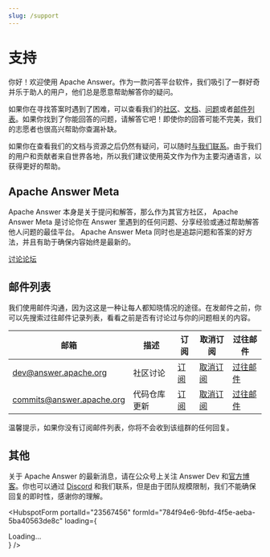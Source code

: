 ```yaml
---
slug: /support
---
```


# 支持

你好！欢迎使用 Apache Answer。作为一款问答平台软件，我们吸引了一群好奇并乐于助人的用户，他们总是愿意帮助解答你的疑问。 

如果你在寻找答案时遇到了困难，可以查看我们的[社区](#answer-meta)、[文档](/docs)、[问题](/community/issues)或者[邮件列表](#mailing-list)。如果你找到了你能回答的问题，请解答它吧！即使你的回答可能不完美，我们的志愿者也很高兴帮助你查漏补缺。

如果你在查看我们的文档与资源之后仍然有疑问，可以随时[与我们联系](#others)。由于我们的用户和贡献者来自世界各地，所以我们建议使用英文作为作为主要沟通语言，以获得更好的帮助。

## Apache Answer Meta

Apache Answer 本身是关于提问和解答，那么作为其官方社区， Apache Answer Meta 是讨论你在 Answer 里遇到的任何问题、分享经验或通过帮助解答他人问题的最佳平台。 Apache Answer Meta 同时也是追踪问题和答案的好方法，并且有助于确保内容始终是最新的。

<a href="https://meta.answer.dev" className="btn btn-lg btn-primary"><i className="bi bi-chat-square-text-fill me-2"></i>讨论论坛</a>

## 邮件列表

我们使用邮件沟通，因为这这是一种让每人都知晓情况的途径。在发邮件之前，你可以先搜索过往邮件记录列表，看看之前是否有讨论过与你的问题相关的内容。

| 邮箱 | 描述 | 订阅 | 取消订阅 | 过往邮件 |
| --- | --- | --- | --- | --- |
| dev@answer.apache.org | 社区讨论 | [订阅](mailto:dev-subscribe@answer.apache.org) | [取消订阅](mailto:dev-subscribe@answer.apache.org) | [过往邮件](https://lists.apache.org/list.html?dev@answer.apache.org) |
| commits@answer.apache.org | 代码仓库更新 | [订阅](mailto:commits-subscribe@answer.apache.org) | [取消订阅](mailto:commits-unsubscribe@answer.apache.org) | [过往邮件](https://lists.apache.org/list.html?commits@answer.apache.org) |

温馨提示，如果你没有订阅邮件列表，你将不会收到该组群的任何回复。

## 其他

关于 Apache Answer 的最新消息，请在公众号上关注 Answer Dev 和[官方博客](/blog)。你也可以通过 [Discord](https://discord.gg/a6PZZbfnFx) 和我们联系，但是由于团队规模限制，我们不能确保回复的即时性，感谢你的理解。


  <HubspotForm
      portalId="23567456"
      formId="784f94e6-9bfd-4f5e-aeba-5ba40563de8c"
      loading={<div className='text-center'>
        <Spinner animation="border" role="status" variant="secondary">
          <span className="visually-hidden">
            <Translate id="loading">
              Loading...
            </Translate>
          </span>
        </Spinner>
      </div> }
    />
